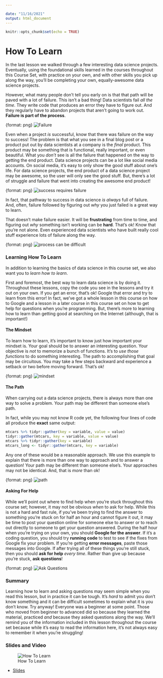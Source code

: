 ```yaml
---

date: "11/16/2021"
output: html_document
---
```


```r
knitr::opts_chunk$set(echo = TRUE)
```

# How To Learn

In the last lesson we walked through a few interesting data science projects. Eventually, using the foundational skills learned in the courses throughout this Course Set, with practice on your own, and with other skills you pick up along the way, you'll be completing your own, equally-awesome data science projects.

However, what many people don't tell you early on is that that path will be paved with a lot of failure. This isn't a bad thing! Data scientists fail *all the time*. They write code that produces an error they have to figure out. And they regularly have to abandon projects that aren't going to work out. **Failure is part of the process**.

{format: png}
![Failure](https://docs.google.com/presentation/d/1sgE2Um0t2AhkUlPHLJDSVLTJlyTabg1gtz1ybOgO-kY/export/png?id=1sgE2Um0t2AhkUlPHLJDSVLTJlyTabg1gtz1ybOgO-kY&pageid=g3f394e96d2_0_0)

Even when a project *is* successful, know that there was failure on the way to success! The problem is that what you see in a final blog post or a product put out by data scientists at a company is the *final* product. This product may be something that is functional, really important, or even beautiful. What you *don't* see is all the failure that happened on the way to getting the end product. Data science projects can be a lot like social media accounts. On social media, it's easy to only show the good stuff about one's life. For data science projects, the end product of a data science project may be awesome, so the user will only see the good stuff. But, there's a lot of struggle and failure that went into creating the awesome end product!

{format: png}
![success requires failure](https://docs.google.com/presentation/d/1sgE2Um0t2AhkUlPHLJDSVLTJlyTabg1gtz1ybOgO-kY/export/png?id=1sgE2Um0t2AhkUlPHLJDSVLTJlyTabg1gtz1ybOgO-kY&pageid=g3f394e96d2_0_21)

In fact, that pathway to success in data science *is always* full of failure. And, often, failure followed by figuring out *why* you just failed is a great way to learn.

That doesn't make failure easier. It will be **frustrating** from time to time, and figuring out *why* something isn't working can be **hard**. That's ok! Know that you're not alone. Even experienced data scientists who have built really cool stuff experience lots of failure along the way.

{format: png}
![process can be difficult](https://docs.google.com/presentation/d/1sgE2Um0t2AhkUlPHLJDSVLTJlyTabg1gtz1ybOgO-kY/export/png?id=1sgE2Um0t2AhkUlPHLJDSVLTJlyTabg1gtz1ybOgO-kY&pageid=g3f394e96d2_0_15)

### Learning How To Learn

In addition to learning the basics of data science in this course set, we also want you to *learn how to learn*.

First and foremost, the best way to learn data science is by doing it. Throughout these lessons, copy the code you see in the lessons and try it out on your own. If you get an error, that's ok! Google that error and try to learn from this error! In fact, we've got a whole lesson in this course on how to Google and a lesson in a later course in this course set on how to get help for questions when you're programming. But, there's more to learning how to learn than getting good at searching on the Internet (although, that is important!)

#### The Mindset

To learn how to learn, it's important to know just how important your mindset is. Your goal should be to answer an interesting question. Your objective is *not* to memorize a bunch of functions. It's to *use those functions* to do something interesting. The path to accomplishing that goal may be circuitous. You may take a few steps backward and experience a setback or two before moving forward. That's ok!

{format: png}
![mindset](https://docs.google.com/presentation/d/1sgE2Um0t2AhkUlPHLJDSVLTJlyTabg1gtz1ybOgO-kY/export/png?id=1sgE2Um0t2AhkUlPHLJDSVLTJlyTabg1gtz1ybOgO-kY&pageid=g3f394e96d2_0_42)

#### The Path

When carrying out a data science projects, there is always more than one way to solve a problem. Your path may be different than someone else's path.

In fact, while you may not know R code yet, the following four lines of code all produce the **exact** same output:

```r
mtcars %>% tidyr::gather(key = variable, value = value)
tidyr::gather(mtcars, key = variable, value = value)
mtcars %>% tidyr::gather(key = variable)
mtcars_long <- tidyr::gather(mtcars, key = variable)
```

Any one of these would be a reasonable approach. We use this example to explain that there is more than one way to approach and to answer a question! Your path may be different than someone else's. Your approaches may not be identical. And, that is *more* than ok!

{format: png}
![path](https://docs.google.com/presentation/d/1sgE2Um0t2AhkUlPHLJDSVLTJlyTabg1gtz1ybOgO-kY/export/png?id=1sgE2Um0t2AhkUlPHLJDSVLTJlyTabg1gtz1ybOgO-kY&pageid=g3f394e96d2_0_33)

#### Asking For Help

While we'll point out where to find help when you're stuck throughout this course set; however, it may not be obvious *when* to ask for help. While this is not a hard and fast rule, if you've been trying to find the answer to something you're stuck on for half an hour and cannot figure it out, it may be time to post your question online for someone else to answer or to reach out directly to someone to get your question answered. During the half hour when you're trying on your own, you should **Google for the answer**. If it's a coding question, you should try **running code** to test to see if the fixes from Google fix your problem. If you're getting **error messages**, paste those messages into Google. If after trying all of these things you're still stuck, then you should **ask for help** *every time*. Rather than give up because you're stuck, **ask questions**!

{format: png}
![Ask Questions](https://docs.google.com/presentation/d/1sgE2Um0t2AhkUlPHLJDSVLTJlyTabg1gtz1ybOgO-kY/export/png?id=1sgE2Um0t2AhkUlPHLJDSVLTJlyTabg1gtz1ybOgO-kY&pageid=g3f394e96d2_0_62)

### Summary

Learning how to learn and asking questions may seem simple when you read this lesson, but in practice it can be tough. It's *hard* to admit you don't know something and it can be difficult sometimes to explain what it is you don't know. Try anyway! Everyone was a beginner at some point. Those who moved from beginner to advanced did so because they learned the material, practiced *and* because they asked questions along the way. We'll remind you of the information included in this lesson throughout the course set because while it's easy to read the information here, it's not always easy to remember it when you're struggling!

### Slides and Video

![How To Learn](https://youtu.be/6FVNLlM7Hv8)

* [Slides](https://docs.google.com/presentation/d/1sgE2Um0t2AhkUlPHLJDSVLTJlyTabg1gtz1ybOgO-kY/edit?usp=sharing)
